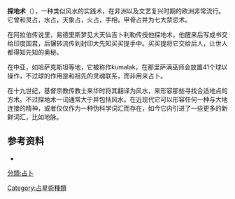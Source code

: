 {{expand english|time=2014-12-01T01:36:58+00:00}}
{{or1|time=2014-12-01T01:36:58+00:00}}

'''探地术'''（{{lang-en|geomancy}}），一种类似风水的实践术，在非洲以及文艺复兴时期的欧洲非常流行。它曾和灵占，水占，天象占，火占，手相，甲骨占并为七大禁忌术。

在阿拉伯传说里，易德里斯梦见大天仙吉卜利勒传授他探地术，他醒来后写成书交给印度国君，后辗转流传到封印大先知买买提手中。买买提将它交给后人，让世人都得知先知的奥秘。

在中亚，如哈萨克斯坦等地，它被称作kumalak，在那里萨满巫师会放置41个球以操作，不过球的作用是和祖先的灵魂联系，而非用来占卜。

在十九世纪，基督宗教传教士来华时将其翻译为风水，来形容那些寻找合适地点的方术。不过探地术一词通常大于并包括风水。在近现代它可以形容任何一种与大地连接的精神，或者仅仅作为一种伪科学词汇而存在，如今它内引进了一些更多的新鲜词汇，比如地脉。

==参考资料==
*{{Cite journal|title=Bamana Sand Divination: Recursion in Ethnomathematics|url=http://doi.wiley.com/10.1525/aa.1997.99.1.112|last=Eglash|first=Ron|date=1997-03|journal=American Anthropologist|issue=1|doi=10.1525/aa.1997.99.1.112|volume=99|pages=112–122|language=en|issn=0002-7294}}

{{占星術知識}}
{{Authority control}}
[[分類:占卜|分類:占卜]]
[[Category:占星術種類|Category:占星術種類]]